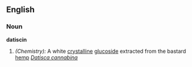 ==English==

===Noun===
'''datiscin'''

#''(Chemistry):'' A white [[crystalline]] [[glucoside]] extracted from the bastard [[hemp]] ''[[Datisca cannabina]]''